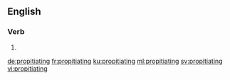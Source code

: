 ==English==

===Verb===
{{head|en|present participle}}

# {{present participle of|propitiate|lang=en}}

[[de:propitiating]]
[[fr:propitiating]]
[[ku:propitiating]]
[[ml:propitiating]]
[[sv:propitiating]]
[[vi:propitiating]]